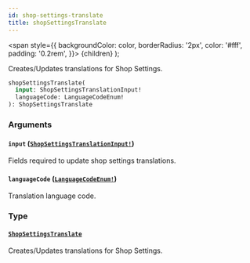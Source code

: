 ```yaml
---
id: shop-settings-translate
title: shopSettingsTranslate
---
```


<span
style={{
      backgroundColor: color,
      borderRadius: '2px',
      color: '#fff',
      padding: '0.2rem',
    }}>
{children}
</span>
);

Creates/Updates translations for Shop Settings.

```graphql
shopSettingsTranslate(
  input: ShopSettingsTranslationInput!
  languageCode: LanguageCodeEnum!
): ShopSettingsTranslate

```

### Arguments

#### `input` ([`ShopSettingsTranslationInput!`](/api-reference/inputs/shop-settings-translation-input.mdx))

Fields required to update shop settings translations.

#### `languageCode` ([`LanguageCodeEnum!`](/api-reference/enums/language-code-enum.mdx))

Translation language code.

### Type

#### [`ShopSettingsTranslate`](/api-reference/objects/shop-settings-translate.mdx)

Creates/Updates translations for Shop Settings.
